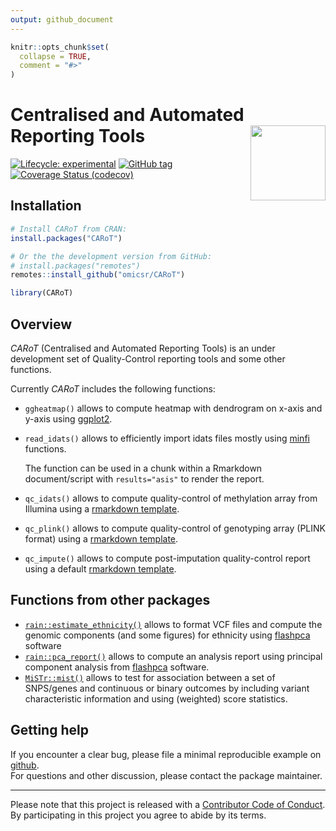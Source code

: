 ```yaml
---
output: github_document
---
```


<!-- README.md is generated from README.Rmd. Please edit that file -->

```r
knitr::opts_chunk$set(
  collapse = TRUE,
  comment = "#>"
)
```

# Centralised and Automated Reporting Tools <img src="man/figures/carot.png" align="right" width="120" />

<!-- badges: start -->
[![Lifecycle: experimental](https://img.shields.io/badge/lifecycle-experimental-orange.svg)](https://www.tidyverse.org/lifecycle/#experimental)
[![GitHub tag](https://img.shields.io/github/tag/omicsr/CARoT.svg?label=latest tag)](https://github.com/omicsr/CARoT)
[![Coverage Status (codecov)](https://codecov.io/gh/omicsr/CARoT/branch/master/graph/badge.svg)](https://codecov.io/gh/omicsr/CARoT)
<!-- badges: end -->

## Installation

```r
# Install CARoT from CRAN:
install.packages("CARoT")

# Or the the development version from GitHub:
# install.packages("remotes")
remotes::install_github("omicsr/CARoT")
```
```r
library(CARoT)
```



## Overview 

*CARoT* (Centralised and Automated Reporting Tools) is an under development set of Quality-Control reporting tools and some other functions.

Currently *CARoT* includes the following functions:

* `ggheatmap()` allows to compute heatmap with dendrogram on x-axis and y-axis using [ggplot2](https://ggplot2.tidyverse.org/).
* `read_idats()` allows to efficiently import idats files mostly using [minfi](https://doi.org/doi:10.18129/B9.bioc.minfi) functions.

  The function can be used in a chunk within a Rmarkdown document/script with `results="asis"` to render the report.
* `qc_idats()` allows to compute quality-control of methylation array from Illumina using a [rmarkdown template](https://github.com/mcanouil/UMR1283/blob/master/inst/rmarkdown/templates/qc_idats/skeleton/skeleton.Rmd).
* `qc_plink()` allows to compute quality-control of genotyping array (PLINK format) using a [rmarkdown template](https://github.com/mcanouil/UMR1283/blob/master/inst/rmarkdown/templates/qc_plink/skeleton/skeleton.Rmd).
* `qc_impute()` allows to compute post-imputation quality-control report using a default [rmarkdown template](https://github.com/mcanouil/UMR1283/blob/master/inst/rmarkdown/templates/qc_impute/skeleton/skeleton.Rmd).


## Functions from other packages

* [`rain::estimate_ethnicity()`](https://github.com/omicsr/rain) allows to format VCF files and compute the genomic components (and some figures) for ethnicity using [flashpca](https://github.com/gabraham/flashpca) software
* [`rain::pca_report()`](https://github.com/omicsr/rain) allows to compute an analysis report using principal component analysis from [flashpca](https://github.com/gabraham/flashpca) software.  
* [`MiSTr::mist()`](https://github.com/mcanouil/MiSTr) allows to test for association between a set of SNPS/genes and continuous or binary outcomes by including variant characteristic information and using (weighted) score statistics.


## Getting help

If you encounter a clear bug, please file a minimal reproducible example on [github](https://github.com/omicsr/CARoT/issues).  
For questions and other discussion, please contact the package maintainer.

---

Please note that this project is released with a [Contributor Code of Conduct](.github/CODE_OF_CONDUCT.md).  
By participating in this project you agree to abide by its terms.

